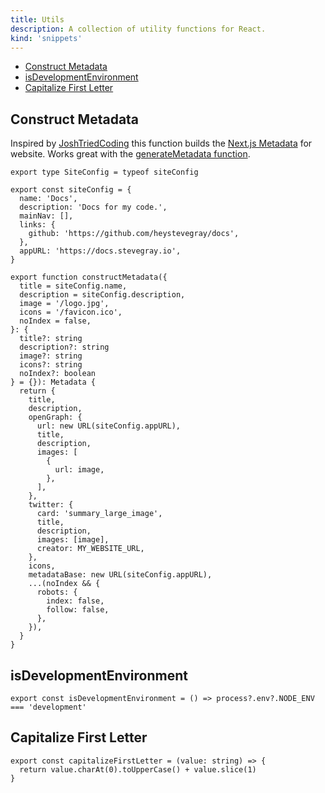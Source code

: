 ```yaml
---
title: Utils
description: A collection of utility functions for React.
kind: 'snippets'
---
```


- [Construct Metadata](#construct-metadata)
- [isDevelopmentEnvironment](#isdevelopmentenvironment)
- [Capitalize First Letter](#capitalize-first-letter)

## Construct Metadata

Inspired by [JoshTriedCoding](https://www.youtube.com/@joshtriedcoding) this function builds the [Next.js Metadata](https://nextjs.org/docs/app/building-your-application/optimizing/metadata) for website. Works great with the [generateMetadata function](https://nextjs.org/docs/app/api-reference/functions/generate-metadata#generatemetadata-function).

```tsx title="src/lib/utils.ts"
export type SiteConfig = typeof siteConfig

export const siteConfig = {
  name: 'Docs',
  description: 'Docs for my code.',
  mainNav: [],
  links: {
    github: 'https://github.com/heystevegray/docs',
  },
  appURL: 'https://docs.stevegray.io',
}

export function constructMetadata({
  title = siteConfig.name,
  description = siteConfig.description,
  image = '/logo.jpg',
  icons = '/favicon.ico',
  noIndex = false,
}: {
  title?: string
  description?: string
  image?: string
  icons?: string
  noIndex?: boolean
} = {}): Metadata {
  return {
    title,
    description,
    openGraph: {
      url: new URL(siteConfig.appURL),
      title,
      description,
      images: [
        {
          url: image,
        },
      ],
    },
    twitter: {
      card: 'summary_large_image',
      title,
      description,
      images: [image],
      creator: MY_WEBSITE_URL,
    },
    icons,
    metadataBase: new URL(siteConfig.appURL),
    ...(noIndex && {
      robots: {
        index: false,
        follow: false,
      },
    }),
  }
}
```

## isDevelopmentEnvironment

```tsx title="src/lib/utils.ts"
export const isDevelopmentEnvironment = () => process?.env?.NODE_ENV === 'development'
```

## Capitalize First Letter

```tsx title="src/lib/utils.ts"
export const capitalizeFirstLetter = (value: string) => {
  return value.charAt(0).toUpperCase() + value.slice(1)
}
```
